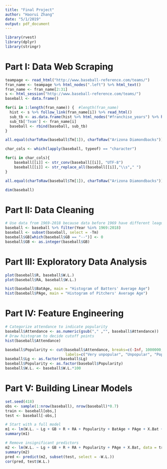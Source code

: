 ```yaml
---
title: "Final Project"
author: "Haorui Zhang"
date: "5/1/2019"
output: pdf_document
---
```


```r
library(rvest)
library(dplyr)
library(stringr)
```

# Part I: Data Web Scraping
```r
teampage <- read_html("http://www.baseball-reference.com/teams/")
fran_name <- teampage %>% html_nodes(".left") %>% html_text()
fran_name <- fran_name[2:31]
s <- html_session("http://www.baseball-reference.com/teams/")
baseball <- data.frame()
```

```r
for(i in 1:length(fran_name)) {  #length(fran_name)
  hist <- s %>% follow_link(fran_name[i]) %>% read_html()
  sub_tb <- as.data.frame(hist %>% html_nodes("#franchise_years") %>% html_table())
  sub_tb['Team'] <- fran_name[i]
  baseball <- rbind(baseball, sub_tb)
}
```

```r
all.equal(charToRaw(baseball$Tm[1]), charToRaw("Arizona Diamondbacks"))
```

```r
char_cols <- which(lapply(baseball, typeof) == "character")

for(i in char_cols){
    baseball[[i]] <- str_conv(baseball[[i]], "UTF-8")
    baseball[[i]] <- str_replace_all(baseball[[i]],"\\s"," ")
}

all.equal(charToRaw(baseball$Tm[1]), charToRaw("Arizona Diamondbacks"))
```

```r
dim(baseball)
```

# Part II: Data Cleaning
```r
# Use data from 1969-2018 because data before 1969 have different leagues from now
baseball <- baseball %>% filter(Year %in% 1969:2018)
baseball <- subset(baseball, select = -Tm)
baseball$GB[which(baseball$GB == "--")] <- 0
baseball$GB <- as.integer(baseball$GB)
```

# Part III: Exploratory Data Analysis
```r
plot(baseball$R, baseball$W.L.)
plot(baseball$RA, baseball$W.L.)

hist(baseball$BatAge, main = "Histogram of Batters' Average Age")
hist(baseball$PAge, main = "Histogram of Pitchers' Average Age")
```

# Part IV: Feature Engineering
```r
# Categorize attendance to indicate popularity
baseball$Attendance <- as.numeric(gsub("," ,"", baseball$Attendance))
# Draw histogram to decide cutoff points
hist(baseball$Attendance)

baseball$Popularity <- cut(baseball$Attendance, breaks=c(-Inf, 1000000, 2000000, 3000000, Inf),
                           labels=c("Very unpopular", "Unpopular", "Popular", "Very popular"))
baseball$Lg <- as.factor(baseball$Lg)
baseball$Popularity <- as.factor(baseball$Popularity)
baseball$W.L. <- baseball$W.L.*100
```

# Part V: Building Linear Models
```r
set.seed(418)
obs <- sample(1:nrow(baseball), nrow(baseball)*0.7)
train <- baseball[obs,]
test <- baseball[-obs,]

# Start with a full model
m1 <- lm(W.L. ~ Lg + GB + R + RA + Popularity + BatAge + PAge + X.Bat + X.P, data = train)
summary(m1)

# Remove insignificant predictors
m2 <- lm(W.L. ~ Lg + GB + R + RA + Popularity + PAge + X.Bat, data = train)
summary(m2)
pred <- predict(m2, subset(test, select = -W.L.))
cor(pred, test$W.L.)
```

